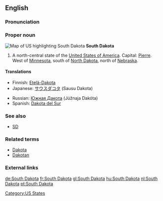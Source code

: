 ==English==
===Pronunciation===
{{rfap}}

===Proper noun===
[[Image:Map of USA highlighting South Dakota.png|thumb|right|Map of US highlighting South Dakota]]
'''South Dakota'''

# A north-central state of the [[United States of America]]. Capital: [[Pierre]]. West of [[Minnesota]], south of [[North Dakota]], north of [[Nebraska]].

====Translations====
{{top}}
*Finnish: [[Etelä-Dakota]]
*Japanese: [[サウスダコタ]] (Sausu Dakota)
{{mid}}
*Russian: [[Южная Дакота]] (Júžnaja Dakóta) {{f}}
*Spanish: [[Dakota del Sur]] {{f}}
{{bottom}}

===See also===
*[[SD]]

===Related terms===
*[[Dakota]]
*[[Dakotan]]

===External links===
{{pedialite}}

[[Category:US States]]

[[de:South Dakota]]
[[fr:South Dakota]]
[[gl:South Dakota]]
[[hu:South Dakota]]
[[nl:South Dakota]]
[[pt:South Dakota]]